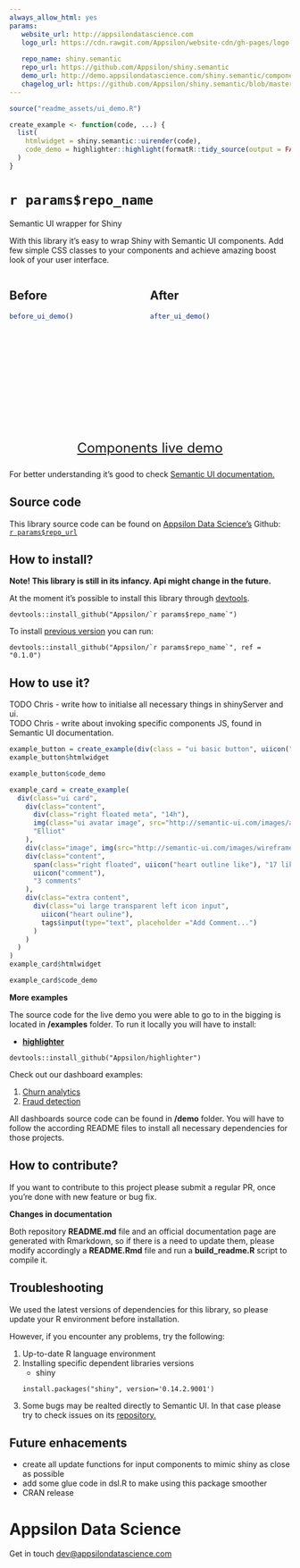```yaml
---
always_allow_html: yes
params:
   website_url: http://appsilondatascience.com
   logo_url: https://cdn.rawgit.com/Appsilon/website-cdn/gh-pages/logo-white.png
   
   repo_name: shiny.semantic
   repo_url: https://github.com/Appsilon/shiny.semantic
   demo_url: http://demo.appsilondatascience.com/shiny.semantic/components
   chagelog_url: https://github.com/Appsilon/shiny.semantic/blob/master/CHANGELOG.md
---
```


```r
source("readme_assets/ui_demo.R")

create_example <- function(code, ...) {
  list(
    htmlwidget = shiny.semantic::uirender(code),
    code_demo = highlighter::highlight(formatR::tidy_source(output = FALSE, width.cutoff = 80, text = deparse(substitute(code)))$text.tidy)
  )
}
```

<link href="http://fonts.googleapis.com/css?family=Lato:300,700,300italic|Inconsolata" rel="stylesheet" type="text/css">

<link href='docs/style.css' rel='stylesheet' type='text/css'>

`r params$repo_name`
===========

<div class="subheader">Semantic UI wrapper for Shiny</div>

<div class="section level2">
With this library it's easy to wrap Shiny with Semantic UI components. Add few simple CSS classes to your components and achieve amazing boost look of your user interface.

<!-- TODO Filip better example -->
<div>
<div style="width:50%; height: 300px; float:left; max-width: 350px">
<h2> Before </h2>
```r
before_ui_demo()
```
</div>
<div style="width:50%; height: 300px; float:right; max-width: 350px">
<h2> After </h2>
```r
after_ui_demo()
```
</div>
</div>

<!-- #Basic tutorial article is available on [Appsilon Data Science blog](your_future_art_link). -->
<!-- Live demo link below -->
<!-- TODO Analogy to http://shiny.rstudio.com/gallery/widget-gallery.html -->
<p style="text-align: center; font-size: x-large; clear: both">
<a href="`r params$demo_url`">Components live demo</a>
</p>

For better understanding it's good to check [Semantic UI documentation.][semantic_website]

</div>

Source code {.darkslide}
-----------

This library source code can be found on [Appsilon Data Science's](`r params$website_url`) Github:
<br>
[`r params$repo_url`](`r params$repo_url`)

<script>
document.write('<div class="logo"><a href="`r params$website_url`"><img alt="Appsilon Data Science" src="`r params$logo_url`"/></a></div>')
</script>

How to install?
---------------
**Note! This library is still in its infancy. Api might change in the future.**

At the moment it's possible to install this library through [devtools](https://github.com/hadley/devtools).
```
devtools::install_github("Appsilon/`r params$repo_name`")
```

To install [previous version](`r params$changelog_url`) you can run:
```
devtools::install_github("Appsilon/`r params$repo_name`", ref = "0.1.0")
```

How to use it? {.firebrick}
-------
TODO Chris - write how to initialse all necessary things in shinyServer and ui. <br>
TODO Chris - write about invoking specific components JS, found in Semantic UI documentation.

```r
example_button = create_example(div(class = "ui basic button", uiicon("user"),  "Icon button"))
example_button$htmlwidget
```
```r
example_button$code_demo
```


```r
example_card = create_example(
  div(class="ui card",
    div(class="content",
      div(class="right floated meta", "14h"),
      img(class="ui avatar image", src="http://semantic-ui.com/images/avatar/large/elliot.jpg"),
      "Elliot"
    ),
    div(class="image", img(src="http://semantic-ui.com/images/wireframe/image.png")),
    div(class="content",
      span(class="right floated", uiicon("heart outline like"), "17 likes"),
      uiicon("comment"),
      "3 comments"
    ),
    div(class="extra content",
      div(class="ui large transparent left icon input",
        uiicon("heart ouline"),
        tags$input(type="text", placeholder ="Add Comment...")
      )
    )
  )
)
example_card$htmlwidget
```
```r
example_card$code_demo
```



**More examples**

The source code for the live demo you were able to go to in the bigging is located in **/examples** folder. To run it locally you will have to install:

* [**highlighter**](https://github.com/Appsilon/highlighter)
```
devtools::install_github("Appsilon/highlighter")
```

Check out our dashboard examples:

1. [Churn analytics](http://demo.appsilondatascience.com/shiny.semantic/churn)
2. [Fraud detection](demo.appsilondatascience.com/shiny.semantic/frauds)

All dashboards source code can be found in **/demo** folder. You will have to follow the according README files to install all necessary dependencies for those projects.

How to contribute?
-----------------
If you want to contribute to this project please submit a regular PR, once you're done with new feature or bug fix.<br>

**Changes in documentation**

Both repository **README.md** file and an official documentation page are generated with Rmarkdown, so if there is a need to update them, please modify accordingly a **README.Rmd** file  and run a **build_readme.R** script to compile it.

Troubleshooting {.darkorange}
-----------------
We used the latest versions of dependencies for this library, so please update your R environment before installation.

However, if you encounter any problems, try the following:

1. Up-to-date R language environment
2. Installing specific dependent libraries versions
    * shiny
    ```
    install.packages("shiny", version='0.14.2.9001')
    ```
3. Some bugs may be realted directly to Semantic UI. In that case please try to check issues on its [repository.][semantic_repo]


Future enhacements
------------------
* create all update functions for input components to mimic shiny as close as possible
* add some glue code in dsl.R to make using this package smoother
* CRAN release

Appsilon Data Science {.footer}
=====================

<script>
document.write('<div class="subheader"> We Provide End-to-End Data Science Solutions </div>  <div class="logo"><a href="`r params$website_url`"><img alt="Appsilon Data Science" src="`r params$logo_url`" /></a></div>');
</script>

Get in touch [dev@appsilondatascience.com](dev@appsilondatascience.com)

<script>
document.write('<a href="`r params$repo_url`"><img style="position: absolute; margin: 0; top: 0; right: 0; border: 0;" src="https://camo.githubusercontent.com/38ef81f8aca64bb9a64448d0d70f1308ef5341ab/68747470733a2f2f73332e616d617a6f6e6177732e636f6d2f6769746875622f726962626f6e732f666f726b6d655f72696768745f6461726b626c75655f3132313632312e706e67" alt="Fork me on GitHub" data-canonical-src="https://s3.amazonaws.com/github/ribbons/forkme_right_darkblue_121621.png"></a>')
</script>

[semantic_website]: http://semantic-ui.com/introduction/getting-started.html
[semantic_repo]: https://github.com/Semantic-Org/Semantic-UI
